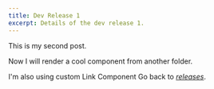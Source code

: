 ```yaml
---
title: Dev Release 1
excerpt: Details of the dev release 1.
---
```



This is my second post.

Now I will render a cool component from another folder.

<Cool/>

I'm also using custom Link Component
Go back to _[releases](/releases)_.
